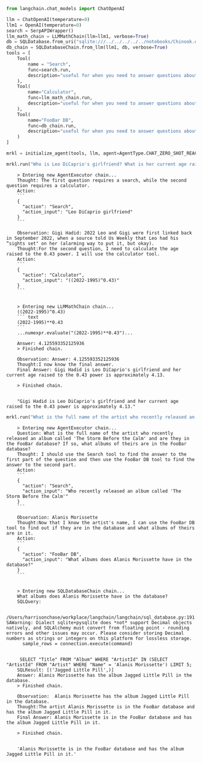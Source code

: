 ```python
from langchain.chat_models import ChatOpenAI

llm = ChatOpenAI(temperature=0)
llm1 = OpenAI(temperature=0)
search = SerpAPIWrapper()
llm_math_chain = LLMMathChain(llm=llm1, verbose=True)
db = SQLDatabase.from_uri("sqlite:///../../../../../notebooks/Chinook.db")
db_chain = SQLDatabaseChain.from_llm(llm1, db, verbose=True)
tools = [
    Tool(
        name = "Search",
        func=search.run,
        description="useful for when you need to answer questions about current events. You should ask targeted questions"
    ),
    Tool(
        name="Calculator",
        func=llm_math_chain.run,
        description="useful for when you need to answer questions about math"
    ),
    Tool(
        name="FooBar DB",
        func=db_chain.run,
        description="useful for when you need to answer questions about FooBar. Input should be in the form of a question containing full context"
    )
]
```


```python
mrkl = initialize_agent(tools, llm, agent=AgentType.CHAT_ZERO_SHOT_REACT_DESCRIPTION, verbose=True)
```


```python
mrkl.run("Who is Leo DiCaprio's girlfriend? What is her current age raised to the 0.43 power?")
```

<CodeOutputBlock lang="python">

```
    > Entering new AgentExecutor chain...
    Thought: The first question requires a search, while the second question requires a calculator.
    Action:
    ```
    {
      "action": "Search",
      "action_input": "Leo DiCaprio girlfriend"
    }
    ```
    
    Observation: Gigi Hadid: 2022 Leo and Gigi were first linked back in September 2022, when a source told Us Weekly that Leo had his “sights set" on her (alarming way to put it, but okay).
    Thought:For the second question, I need to calculate the age raised to the 0.43 power. I will use the calculator tool.
    Action:
    ```
    {
      "action": "Calculator",
      "action_input": "((2022-1995)^0.43)"
    }
    ```
    
    
    > Entering new LLMMathChain chain...
    ((2022-1995)^0.43)
    ``` text
    (2022-1995)**0.43
    ```
    ...numexpr.evaluate("(2022-1995)**0.43")...
    
    Answer: 4.125593352125936
    > Finished chain.
    
    Observation: Answer: 4.125593352125936
    Thought:I now know the final answer.
    Final Answer: Gigi Hadid is Leo DiCaprio's girlfriend and her current age raised to the 0.43 power is approximately 4.13.
    
    > Finished chain.


    "Gigi Hadid is Leo DiCaprio's girlfriend and her current age raised to the 0.43 power is approximately 4.13."
```

</CodeOutputBlock>


```python
mrkl.run("What is the full name of the artist who recently released an album called 'The Storm Before the Calm' and are they in the FooBar database? If so, what albums of theirs are in the FooBar database?")
```

<CodeOutputBlock lang="python">

```
    > Entering new AgentExecutor chain...
    Question: What is the full name of the artist who recently released an album called 'The Storm Before the Calm' and are they in the FooBar database? If so, what albums of theirs are in the FooBar database?
    Thought: I should use the Search tool to find the answer to the first part of the question and then use the FooBar DB tool to find the answer to the second part.
    Action:
    ```
    {
      "action": "Search",
      "action_input": "Who recently released an album called 'The Storm Before the Calm'"
    }
    ```
    
    Observation: Alanis Morissette
    Thought:Now that I know the artist's name, I can use the FooBar DB tool to find out if they are in the database and what albums of theirs are in it.
    Action:
    ```
    {
      "action": "FooBar DB",
      "action_input": "What albums does Alanis Morissette have in the database?"
    }
    ```

    
    > Entering new SQLDatabaseChain chain...
    What albums does Alanis Morissette have in the database?
    SQLQuery:

    /Users/harrisonchase/workplace/langchain/langchain/sql_database.py:191: SAWarning: Dialect sqlite+pysqlite does *not* support Decimal objects natively, and SQLAlchemy must convert from floating point - rounding errors and other issues may occur. Please consider storing Decimal numbers as strings or integers on this platform for lossless storage.
      sample_rows = connection.execute(command)


     SELECT "Title" FROM "Album" WHERE "ArtistId" IN (SELECT "ArtistId" FROM "Artist" WHERE "Name" = 'Alanis Morissette') LIMIT 5;
    SQLResult: [('Jagged Little Pill',)]
    Answer: Alanis Morissette has the album Jagged Little Pill in the database.
    > Finished chain.
    
    Observation:  Alanis Morissette has the album Jagged Little Pill in the database.
    Thought:The artist Alanis Morissette is in the FooBar database and has the album Jagged Little Pill in it.
    Final Answer: Alanis Morissette is in the FooBar database and has the album Jagged Little Pill in it.
    
    > Finished chain.


    'Alanis Morissette is in the FooBar database and has the album Jagged Little Pill in it.'
```

</CodeOutputBlock>
